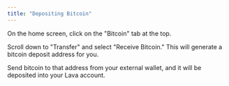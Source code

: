 ```yaml
---
title: "Depositing Bitcoin"
---
```


On the home screen, click on the "Bitcoin" tab at the top. 

Scroll down to "Transfer" and select "Receive Bitcoin." This will generate a bitcoin deposit address for you. 

Send bitcoin to that address from your external wallet, and it will be deposited into your Lava account. 